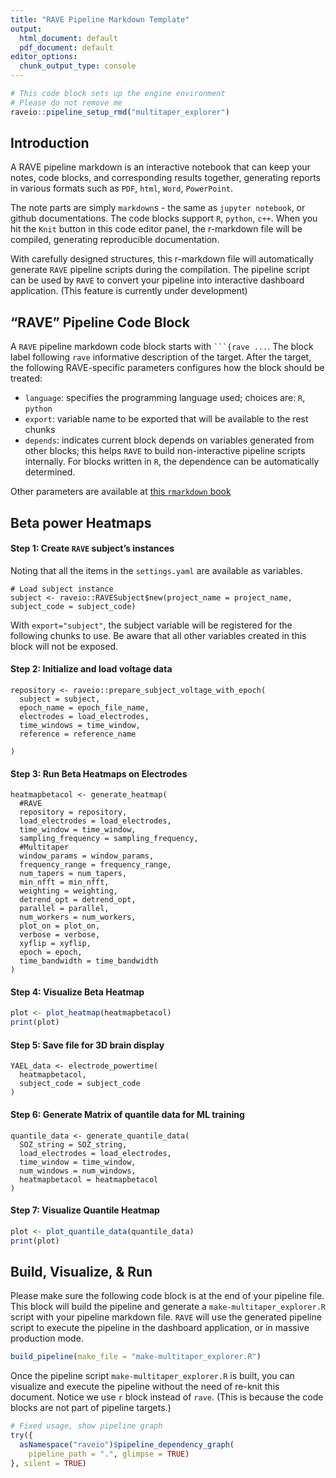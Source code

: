 ```yaml
---
title: "RAVE Pipeline Markdown Template"
output:
  html_document: default
  pdf_document: default
editor_options: 
  chunk_output_type: console
---
```


```r
# This code block sets up the engine environment
# Please do not remove me
raveio::pipeline_setup_rmd("multitaper_explorer")
```

## Introduction

A RAVE pipeline markdown is an interactive notebook that can keep your notes, code blocks, and corresponding results together, generating reports in various formats such as `PDF`, `html`, `Word`, `PowerPoint`. 

The note parts are simply `markdown`s - the same as `jupyter notebook`, or github documentations. The code blocks support `R`, `python`, `c++`. When you hit the `Knit` button in this code editor panel, the r-markdown file will be compiled, generating reproducible documentation.

With carefully designed structures, this r-markdown file will automatically generate `RAVE` pipeline scripts during the compilation. The pipeline script can be used by `RAVE` to convert your pipeline into interactive dashboard application. (This feature is currently under development)

## "RAVE" Pipeline Code Block

A `RAVE` pipeline markdown code block starts with ` ```{rave ... `. The block label following `rave` informative description of the target. After the target, the following RAVE-specific parameters configures how the block should be treated:

* `language`: specifies the programming language used; choices are: `R`, `python`
* `export`: variable name to be exported that will be available to the rest chunks
* `depends`: indicates current block depends on variables generated from other blocks; this helps `RAVE` to build non-interactive pipeline scripts internally. For blocks written in `R`, the dependence can be automatically determined.

Other parameters are available at [this `rmarkdown` book](https://bookdown.org/yihui/rmarkdown/)

## Beta power Heatmaps

#### Step 1: Create `RAVE` subject's instances

Noting that all the items in the `settings.yaml` are available as variables.

```rave
# Load subject instance
subject <- raveio::RAVESubject$new(project_name = project_name, subject_code = subject_code)
```

With `export="subject"`, the subject variable will be registered for the following chunks to use. Be aware that all other variables created in this block will not be exposed.

#### Step 2: Initialize and load voltage data

```rave
repository <- raveio::prepare_subject_voltage_with_epoch(
  subject = subject,
  epoch_name = epoch_file_name,
  electrodes = load_electrodes,
  time_windows = time_window,
  reference = reference_name
  
)
```

#### Step 3: Run Beta Heatmaps on Electrodes

```rave
heatmapbetacol <- generate_heatmap(
  #RAVE
  repository = repository, 
  load_electrodes = load_electrodes, 
  time_window = time_window,
  sampling_frequency = sampling_frequency,
  #Multitaper 
  window_params = window_params,
  frequency_range = frequency_range,
  num_tapers = num_tapers,
  min_nfft = min_nfft,
  weighting = weighting,
  detrend_opt = detrend_opt,
  parallel = parallel,
  num_workers = num_workers,
  plot_on = plot_on,
  verbose = verbose,
  xyflip = xyflip,
  epoch = epoch,
  time_bandwidth = time_bandwidth
)
```

#### Step 4: Visualize Beta Heatmap

```r
plot <- plot_heatmap(heatmapbetacol)
print(plot)
```

#### Step 5: Save file for 3D brain display

```rave
YAEL_data <- electrode_powertime(
  heatmapbetacol, 
  subject_code = subject_code 
)
```

#### Step 6: Generate Matrix of quantile data for ML training

```rave
quantile_data <- generate_quantile_data(
  SOZ_string = SOZ_string, 
  load_electrodes = load_electrodes, 
  time_window = time_window, 
  num_windows = num_windows, 
  heatmapbetacol = heatmapbetacol
)
```

#### Step 7: Visualize Quantile Heatmap

```r
plot <- plot_quantile_data(quantile_data)
print(plot)
```


## Build, Visualize, & Run

Please make sure the following code block is at the end of your pipeline file. This block will build the pipeline and generate a `make-multitaper_explorer.R` script with your pipeline markdown file. `RAVE` will use the generated pipeline script to execute the pipeline in the dashboard application, or in massive production mode.

```r
build_pipeline(make_file = "make-multitaper_explorer.R")
```


Once the pipeline script `make-multitaper_explorer.R` is built, you can visualize and execute the pipeline without the need of re-knit this document. Notice we use `r` block instead of `rave`. (This is because the code blocks are not part of pipeline targets.)

```r
# Fixed usage, show pipeline graph
try({
  asNamespace("raveio")$pipeline_dependency_graph(
    pipeline_path = ".", glimpse = TRUE)
}, silent = TRUE)
```




